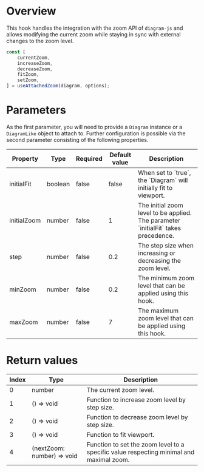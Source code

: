 # Overview

This hook handles the integration with the zoom API of `diagram-js` and allows modifying the current zoom while staying in sync with external changes to the zoom level.

```ts
const [
    currentZoom,
    increaseZoom,
    decreaseZoom,
    fitZoom,
    setZoom,
] = useAttachedZoom(diagram, options);
```

# Parameters

As the first parameter, you will need to provide a `Diagram` instance or a `DiagramLike` object to attach to. Further configuration is possible via the second parameter consisting of the following properties.

<table>
  <thead>
    <tr>
      <th>Property</th>
      <th>Type</th>
      <th>Required</th>
      <th>Default value</th>
      <th>Description</th>
    </tr>
  </thead>
  <tbody>
    <tr>
      <td>initialFit</td>
      <td>boolean</td>
      <td>false</td>
      <td>false</td>
      <td>When set to `true`, the `Diagram` will initially fit to viewport.</td>
    </tr>
    <tr>
      <td>initialZoom</td>
      <td>number</td>
      <td>false</td>
      <td>1</td>
      <td>The initial zoom level to be applied. The parameter `initialFit` takes precedence.</td>
    </tr>
    <tr>
      <td>step</td>
      <td>number</td>
      <td>false</td>
      <td>0.2</td>
      <td>The step size when increasing or decreasing the zoom level.</td>
    </tr>
    <tr>
      <td>minZoom</td>
      <td>number</td>
      <td>false</td>
      <td>0.2</td>
      <td>The minimum zoom level that can be applied using this hook.</td>
    </tr>
    <tr>
      <td>maxZoom</td>
      <td>number</td>
      <td>false</td>
      <td>7</td>
      <td>The maximum zoom level that can be applied using this hook.</td>
    </tr>
  </tbody>
</table>


# Return values

<table>
  <thead>
    <tr>
      <th>Index</th>
      <th>Type</th>
      <th>Description</th>
    </tr>
  </thead>
  <tbody>
    <tr>
      <td>0</td>
      <td>number</td>
      <td>The current zoom level.</td>
    </tr>
    <tr>
      <td>1</td>
      <td>() => void</td>
      <td>Function to increase zoom level by step size.</td>
    </tr>
    <tr>
      <td>2</td>
      <td>() => void</td>
      <td>Function to decrease zoom level by step size.</td>
    </tr>
    <tr>
      <td>3</td>
      <td>() => void</td>
      <td>Function to fit viewport.</td>
    </tr>
    <tr>
      <td>4</td>
      <td>(nextZoom: number) => void</td>
      <td>Function to set the zoom level to a specific value respecting minimal and maximal zoom.</td>
    </tr>
  </tbody>
</table>

